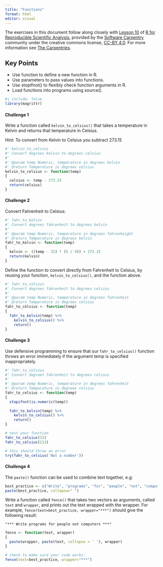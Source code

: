 ```yaml
---
title: "Functions"
format: html
editor: visual
---
```


The exercises in this document follow along closely with [Lesson 10](https://swcarpentry.github.io/r-novice-gapminder/10-functions/index.html) of [R for Reproducible Scientific Analysis](https://swcarpentry.github.io/r-novice-gapminder/), provided by the [Software Carpentry](https://software-carpentry.org/) community under the creative commons license, [CC-BY 4.0](https://creativecommons.org/licenses/by/4.0/). For more information see [The Carpentries](https://carpentries.org/).

::: callout-tip
## Key Points

-   Use function to define a new function in R.
-   Use parameters to pass values into functions.
-   Use stopifnot() to flexibly check function arguments in R.
-   Load functions into programs using source().
:::

```r
#| include: false
library(magrittr)
```

#### Challenge 1

Write a function called `kelvin_to_celsius()` that takes a temperature in Kelvin and returns that temperature in Celsius.

Hint: To convert from Kelvin to Celsius you subtract 273.15

<!-- Challenge 1 answer begin -->

```r
#' kelvin_to_celsius
#' Convert degrees kelvin to degrees celsius
#' 
#' @param temp Numeric, temperature in degrees kelvin
#' @return Temperature in degrees celsius
kelvin_to_celsius <- function(temp)
{
  celsius <- temp - 273.15
  return(celsius)
}
```

<!-- Challenge 1 answer end -->

#### Challenge 2

Convert Fahrenheit to Celsius:

```r
#' fahr_to_kelvin
#' Convert degrees fahrenheit to degrees kelvin
#' 
#' @param temp Numeric, temperature in degrees fahrenheight
#' @return Temperature in degrees kelvin
fahr_to_kelvin <- function(temp)
{
  kelvin <- ((temp - 32) * (5 / 9)) + 273.15
  return(kelvin)
}
```

Define the function to convert directly from Fahrenheit to Celsius, by reusing your function, `kelvin_to_celsius()`, and the function above.

<!-- Challenge 2 answer begin -->

```r
#' fahr_to_celsius
#' Convert degrees fahrenheit to degrees celsius
#' 
#' @param temp Numeric, temperature in degrees fahrenheit
#' @return Temperature in degrees celsius
fahr_to_celsius <- function(temp)
{
  fahr_to_kelvin(temp) %>%
    kelvin_to_celsius() %>%
    return()
}
```

<!-- Challenge 2 answer end -->

#### Challenge 3

Use defensive programming to ensure that our `fahr_to_celsius()` function throws an error immediately if the argument temp is specified inappropriately.

<!-- Challenge 3 answer begin -->

```r
#' fahr_to_celsius
#' Convert degrees fahrenheit to degrees celsius
#' 
#' @param temp Numeric, temperature in degrees fahrenheit
#' @return Temperature in degrees celsius
fahr_to_celsius <- function(temp)
{
  stopifnot(is.numeric(temp))
  
  fahr_to_kelvin(temp) %>%
    kelvin_to_celsius() %>%
    return()
}

# test your function
fahr_to_celsius(32)
fahr_to_celsius(212)

# this should throw an error
try(fahr_to_celsius('Not a number'))
```

<!-- Challenge 3 answer end -->

#### Challenge 4

The `paste()` function can be used to combine text together, e.g:

```r
best_practice <- c("Write", "programs", "for", "people", "not", "computers")
paste(best_practice, collapse=" ")
```

Write a function called `fence()` that takes two vectors as arguments, called `text` and `wrapper`, and prints out the text wrapped with the wrapper. For example, `fence(text=best_practice, wrapper="***")` should give the following result:

    "*** Write programs for people not computers ***"

<!-- Challenge 4 answer begin -->

```r
fence <- function(text, wrapper)
{
  paste(wrapper, paste(text, collapse = ' '), wrapper)
}

# check to make sure your code works:
fence(text=best_practice, wrapper="***")
```

<!-- Challenge 4 answer end -->
